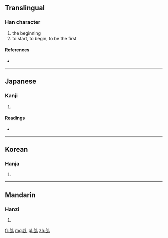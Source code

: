 ==Translingual==

===Han character===
{{Han char|rn=5|rad=乙|as=05|sn=6|four=|canj=戈口山 (IRU)}}

# the beginning
# to start, to begin, to be the first

====References====
* {{Han ref|kx=0084.110|dkj=00181|dj=0171.100|hdz=10053.120|uh=4E68|ud=20072}}

----

==Japanese==

===Kanji===
{{ja-kanji|grade=|rs=乙05}}

# {{defn|Japanese|sort=乙05}}

====Readings====
* {{ja-readings|on=[[し]] (shi)|kun=[[はじめる]] (hajimeru), [[はじまる]] (hajimaru)}}

----

==Korean==

===Hanja===
{{ko-hanja|hangeul=시|rv=si|mr=si}}

# {{defn|Korean|sort=乙05}}

----

==Mandarin==

===Hanzi===
{{cmn-hanzi|pin=[[shǐ]] ([[shi3]])|wg=shih<sup>3</sup>}}

# {{defn|Mandarin|sort=乙05}}

[[fr:乨]]
[[mg:乨]]
[[pl:乨]]
[[zh:乨]]